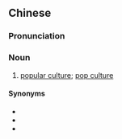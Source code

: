 ==Chinese==
{{zh-forms|type=22}}

===Pronunciation===
{{zh-pron
|m=liúxíng wénhuà
|cat=n
}}

===Noun===
{{zh-noun}}

# [[popular culture]]; [[pop culture]]

====Synonyms====
* {{zh-l|大眾文化}}
* {{zh-l|普及文化}}
* {{zh-l|通俗文化}}